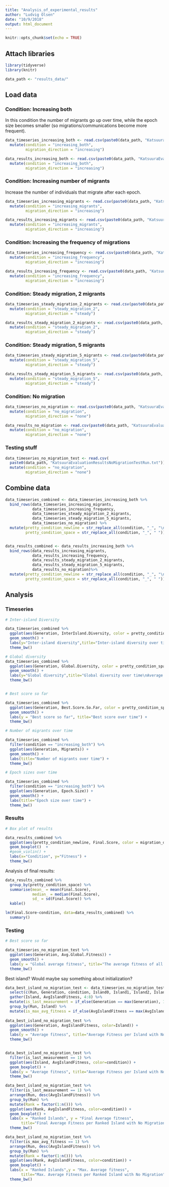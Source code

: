 ```yaml
---
title: "Analysis_of_experimental_results"
author: "Ludvig Olsen"
date: "10/9/2018"
output: html_document
---
```


```r
knitr::opts_chunk$set(echo = TRUE)
```

## Attach libraries
```r
library(tidyverse)
library(knitr)

data_path <- "results_data/"

```

## Load data

### Condition: Increasing both

In this condition the number of migrants go up over time, while the epoch size becomes smaller (so migrations/communications become more frequent).

```r
data_timeseries_increasing_both <- read.csv(paste0(data_path, "KatsuuraEvaluationResultsIncreasingMigrationBoth.txt")) %>% 
  mutate(condition = "increasing_both",
         migration_direction = "increasing") 

data_results_increasing_both <- read.csv(paste0(data_path, "KatsuuraEvaluationResultsFinalResultsIncreasingMigrationBoth.txt")) %>% 
  mutate(condition = "increasing_both",
         migration_direction = "increasing")

```

### Condition: Increasing number of migrants

Increase the number of individuals that migrate after each epoch.

```r
data_timeseries_increasing_migrants <- read.csv(paste0(data_path, "KatsuuraEvaluationResultsIncreasingMigrationMigrants.txt")) %>% 
  mutate(condition = "increasing_migrants",
         migration_direction = "increasing")

data_results_increasing_migrants <- read.csv(paste0(data_path, "KatsuuraEvaluationResultsFinalResultsIncreasingMigrationMigrants.txt")) %>% 
  mutate(condition = "increasing_migrants",
         migration_direction = "increasing")

```

### Condition: Increasing the frequency of migrations

```r
data_timeseries_increasing_frequency <- read.csv(paste0(data_path, "KatsuuraEvaluationResultsIncreasingMigrationFitness.txt")) %>% 
  mutate(condition = "increasing_frequency",
         migration_direction = "increasing")

data_results_increasing_frequency <- read.csv(paste0(data_path, "KatsuuraEvaluationResultsFinalResultsIncreasingMigrationFitness.txt")) %>% 
  mutate(condition = "increasing_frequency",
         migration_direction = "increasing")

```

### Condition: Steady migration, 2 migrants

```r
data_timeseries_steady_migration_2_migrants <- read.csv(paste0(data_path, "KatsuuraEvaluationResultsSteadyMigration2Migrants.txt")) %>% 
  mutate(condition = "steady_migration_2",
         migration_direction = "steady")

data_results_steady_migration_2_migrants <- read.csv(paste0(data_path, "KatsuuraEvaluationResultsFinalResultsSteadyMigration2Migrants.txt")) %>% 
  mutate(condition = "steady_migration_2",
         migration_direction = "steady")


```


### Condition: Steady migration, 5 migrants

```r
data_timeseries_steady_migration_5_migrants <- read.csv(paste0(data_path, "KatsuuraEvaluationResultsSteadyMigration5Migrants.txt")) %>% 
  mutate(condition = "steady_migration_5",
         migration_direction = "steady")

data_results_steady_migration_5_migrants <- read.csv(paste0(data_path, "KatsuuraEvaluationResultsFinalResultsSteadyMigration5Migrants.txt")) %>% 
  mutate(condition = "steady_migration_5",
         migration_direction = "steady")


```


### Condition: No migration

```r
data_timeseries_no_migration <- read.csv(paste0(data_path, "KatsuuraEvaluationResultsNoMigration.txt")) %>% 
  mutate(condition = "no_migration",
         migration_direction = "none")

data_results_no_migration <- read.csv(paste0(data_path, "KatsuuraEvaluationResultsFinalResultsNoMigration.txt")) %>% 
  mutate(condition = "no_migration",
         migration_direction = "none")


```

### Testing stuff

```r

data_timeseries_no_migration_test <- read.csv(
  paste0(data_path, "KatsuuraEvaluationResultsNoMigrationTestRun.txt")) %>% 
  mutate(condition = "no_migration",
         migration_direction = "none")

```



## Combine data

```r
data_timeseries_combined <- data_timeseries_increasing_both %>% 
  bind_rows(data_timeseries_increasing_migrants,
            data_timeseries_increasing_frequency,
            data_timeseries_steady_migration_2_migrants, 
            data_timeseries_steady_migration_5_migrants,
            data_timeseries_no_migration) %>% 
  mutate(pretty_condition_newline = str_replace_all(condition, "_", "\n"),
         pretty_condition_space = str_replace_all(condition, "_", " "))


data_results_combined <- data_results_increasing_both %>% 
  bind_rows(data_results_increasing_migrants,
            data_results_increasing_frequency,
            data_results_steady_migration_2_migrants,
            data_results_steady_migration_5_migrants,
            data_results_no_migration)%>% 
  mutate(pretty_condition_newline = str_replace_all(condition, "_", "\n"),
         pretty_condition_space = str_replace_all(condition, "_", " "))


```


## Analysis

### Timeseries 


```r

# Inter-island Diversity

data_timeseries_combined %>% 
  ggplot(aes(Generation, InterIsland.Diversity, color = pretty_condition_space)) +
  geom_smooth() + 
  labs(y="Inter-island diversity",title="Inter-island diversity over time") + 
  theme_bw()

# Global diversity
data_timeseries_combined %>% 
  ggplot(aes(Generation, Global.Diversity, color = pretty_condition_space)) +
  geom_smooth() + 
  labs(y="Global diversity",title="Global diversity over time\nAverage Std. of genes across all individuals") + 
  theme_bw()


# Best score so far

data_timeseries_combined %>% 
  ggplot(aes(Generation, Best.Score.So.Far, color = pretty_condition_space)) +
  geom_smooth() + 
  labs(y = "Best score so far", title="Best score over time") + 
  theme_bw()

# Number of migrants over time

data_timeseries_combined %>% 
  filter(condition == "increasing_both") %>% 
  ggplot(aes(Generation, Migrants)) +
  geom_smooth() + 
  labs(title="Number of migrants over time") + 
  theme_bw()

# Epoch sizes over time

data_timeseries_combined %>% 
  filter(condition == "increasing_both") %>% 
  ggplot(aes(Generation, Epoch.Size)) +
  geom_smooth() + 
  labs(title="Epoch size over time") + 
  theme_bw()
```

### Results

```r

# Box plot of results

data_results_combined %>% 
  ggplot(aes(pretty_condition_newline, Final.Score, color = migration_direction)) +
  geom_boxplot()  + 
  #geom_violin() +
  labs(x="Condition", y="Fitness") +
  theme_bw()
```

Analysis of final results:

```r
data_results_combined %>% 
  group_by(pretty_condition_space) %>% 
  summarise(mean_ = mean(Final.Score),
            median_ = median(Final.Score),
            sd_ = sd(Final.Score)) %>% 
  kable()

lm(Final.Score~condition, data=data_results_combined) %>% 
  summary()

```


### Testing

```r
# Best score so far

data_timeseries_no_migration_test %>% 
  ggplot(aes(Generation, Avg.Global.Fitness)) +
  geom_smooth() + 
  labs(y = "Global average fitness", title="The average fitness of all individuals") + 
  theme_bw()
```

Best island? Would maybe say something about initialization?
```r
data_best_island_no_migration_test <- data_timeseries_no_migration_test %>% 
  select(c(Run, Generation, condition, Island0, Island1, Island2, Island3, Island4)) %>% 
  gather(Island, AvgIslandFitness, 4:8) %>% 
  mutate(is_last_measurement = if_else(Generation == max(Generation), 1, 0)) %>% 
  group_by(Run, Island) %>% 
  mutate(is_max_avg_fitness = if_else(AvgIslandFitness == max(AvgIslandFitness), 1,0))
  
data_best_island_no_migration_test %>% 
  ggplot(aes(Generation, AvgIslandFitness, color=Island)) +
  geom_smooth() + 
  labs(y = "Average fitness", title="Average Fitness per Island with No Migration") + 
  theme_bw()


data_best_island_no_migration_test %>% 
  filter(is_last_measurement == 1) %>% 
  ggplot(aes(Island, AvgIslandFitness, color=condition)) +
  geom_boxplot() + 
  labs(y = "Average fitness", title="Average Fitness per Island with No Migration") + 
  theme_bw()

data_best_island_no_migration_test %>% 
  filter(is_last_measurement == 1) %>% 
  arrange(Run, desc(AvgIslandFitness)) %>% 
  group_by(Run) %>% 
  mutate(Rank = factor(1:n())) %>% 
  ggplot(aes(Rank, AvgIslandFitness, color=condition)) +
  geom_boxplot() + 
  labs(x = "Ranked Islands", y = "Final Average fitness", 
       title="Final Average Fitness per Ranked Island with No Migration") + 
  theme_bw()

data_best_island_no_migration_test %>% 
  filter(is_max_avg_fitness == 1) %>% 
  arrange(Run, desc(AvgIslandFitness)) %>% 
  group_by(Run) %>% 
  mutate(Rank = factor(1:n())) %>% 
  ggplot(aes(Rank, AvgIslandFitness, color=condition)) +
  geom_boxplot() + 
  labs(x = "Ranked Islands",y = "Max. Average fitness", 
       title="Max. Average Fitness per Ranked Island with No Migration") + 
  theme_bw()


```






